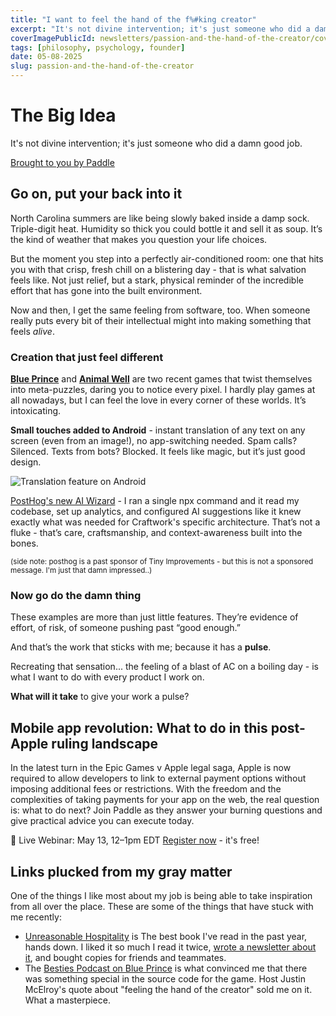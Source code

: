 ```yaml
---
title: "I want to feel the hand of the f%#king creator"
excerpt: "It's not divine intervention; it's just someone who did a damn good job."
coverImagePublicId: newsletters/passion-and-the-hand-of-the-creator/cover
tags: [philosophy, psychology, founder]
date: 05-08-2025
slug: passion-and-the-hand-of-the-creator
---
```


# The Big Idea

It's not divine intervention; it's just someone who did a damn good job.

<a href="https://www.paddle.com/events/webinars/web-revenue-labs-what-to-do-in-this-post-apple-ruling-landscape?utm_medium=website&utm_source=partner&utm_campaign=webinars_fy2025_q2_apples_app_store_ruling&utm_content=tiny-improvements" className="text-xs lg:text-xs xl:text-xs">
  Brought to you by Paddle
</a>

## Go on, put your back into it

North Carolina summers are like being slowly baked inside a damp sock. Triple-digit heat. Humidity so thick you could bottle it and sell it as soup. It’s the kind of weather that makes you question your life choices.

But the moment you step into a perfectly air-conditioned room: one that hits you with that crisp, fresh chill on a blistering day - that is what salvation feels like. Not just relief, but a stark, physical reminder of the incredible effort that has gone into the built environment.

Now and then, I get the same feeling from software, too. When someone really puts every bit of their intellectual might into making something that feels _alive_.


### Creation that just feel different

**[Blue Prince](https://www.blueprincegame.com/)** and **[Animal Well](https://www.animalwell.net/)** are two recent games that twist themselves into meta-puzzles, daring you to notice every pixel. I hardly play games at all nowadays, but I can feel the love in every corner of these worlds. It’s intoxicating.

**Small touches added to Android** - instant translation of any text on any screen (even from an image!), no app-switching needed. Spam calls? Silenced. Texts from bots? Blocked. It feels like magic, but it’s just good design.

<Image
  publicId="newsletters/passion-and-the-hand-of-the-creator/google-translate"
  alt="Translation feature on Android"
  caption="Translation in-app is such a thoughtful feature."
/>

[PostHog's new AI Wizard](https://posthog.com/docs/getting-started/install?tab=wizard) - I ran a single npx command and it read my codebase, set up analytics, and configured AI suggestions like it knew exactly what was needed for Craftwork's specific architecture. That’s not a fluke - that’s care, craftsmanship, and context-awareness built into the bones.

<small clasName="text-xs italic text-gray-500">
(side note: posthog is a past sponsor of Tiny Improvements - but this is not a sponsored message. I'm just that damn impressed..)
</small>


### Now go do the damn thing

These examples are more than just little features. They’re evidence of effort, of risk, of someone pushing past “good enough.”

And that’s the work that sticks with me; because it has a **pulse**.

Recreating that sensation... the feeling of a blast of AC on a boiling day - is what I want to do with every product I work on.

**What will it take** to give your work a pulse?

## Mobile app revolution: What to do in this post-Apple ruling landscape

In the latest turn in the Epic Games v Apple legal saga, Apple is now required to allow developers to link to external payment options without imposing additional fees or restrictions. With the freedom and the complexities of taking payments for your app on the web, the real question is: what to do next? Join Paddle as they answer your burning questions and give practical advice you can execute today.

📆 Live Webinar: May 13, 12–1pm EDT
[Register now](https://www.paddle.com/events/webinars/web-revenue-labs-what-to-do-in-this-post-apple-ruling-landscape?utm_medium=website&utm_source=partner&utm_campaign=webinars_fy2025_q2_apples_app_store_ruling&utm_content=tiny-improvements) - it's free!

## Links plucked from my gray matter

One of the things I like most about my job is being able to take inspiration from all over the place. These are some of the things that have stuck with me recently:

- [Unreasonable Hospitality](https://amzn.to/4idMvHZ) is The best book I've read in the past year, hands down. I liked it so much I read it twice, [wrote a newsletter about it](https://mikebifulco.com/newsletter/unreasonable-hospitality-and-design), and bought copies for friends and teammates.
- The [Besties Podcast on Blue Prince](https://thebesties.substack.com/p/blue-prince-is-the-first-must-play) is what convinced me that there was something special in the source code for the game. Host Justin McElroy's quote about "feeling the hand of the creator" sold me on it. What a masterpiece.
